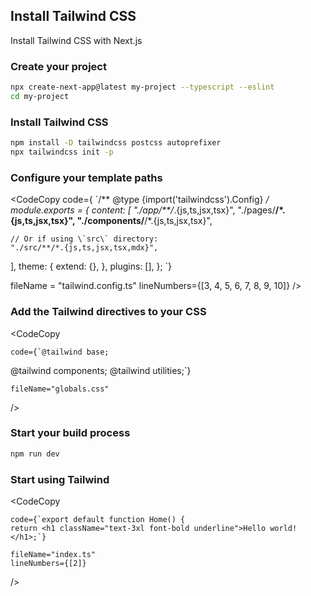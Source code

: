 
## Install Tailwind CSS

Install Tailwind CSS with Next.js

### Create your project

```bash copy
npx create-next-app@latest my-project --typescript --eslint
cd my-project
```

### Install Tailwind CSS
 
``` bash copy
npm install -D tailwindcss postcss autoprefixer
npx tailwindcss init -p
```

### Configure your template paths

<CodeCopy 
code={
  `/** @type {import('tailwindcss').Config} */
module.exports = {
  content: [
    "./app/**/*.{js,ts,jsx,tsx}",
    "./pages/**/*.{js,ts,jsx,tsx}",
    "./components/**/*.{js,ts,jsx,tsx}",

    // Or if using \`src\` directory:
    "./src/**/*.{js,ts,jsx,tsx,mdx}",
  ],
  theme: {
    extend: {},
  },
  plugins: [],
};
`}

fileName = "tailwind.config.ts"
lineNumbers={[3, 4, 5, 6, 7, 8, 9, 10]}
/>

### Add the Tailwind directives to your CSS

<CodeCopy 

    code={`@tailwind base;
@tailwind components;
@tailwind utilities;`}

    fileName="globals.css"
/>

### Start your build process

```bash copy 
npm run dev
```

### Start using Tailwind

<CodeCopy 

    code={`export default function Home() {
    return <h1 className="text-3xl font-bold underline">Hello world!</h1>;`}

    fileName="index.ts"
    lineNumbers={[2]}
/>
